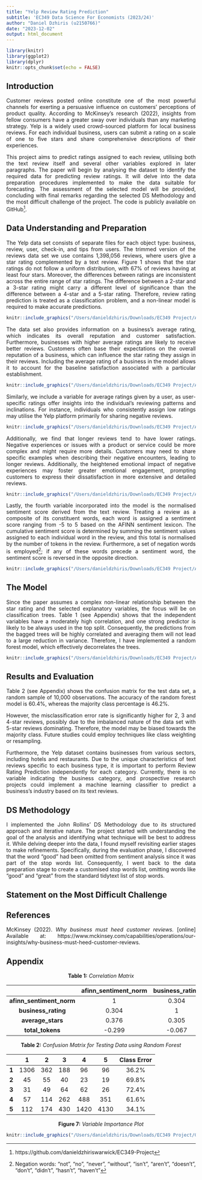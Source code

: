```yaml
---
title: "Yelp Review Rating Prediction"
subtitle: 'EC349 Data Science For Economists (2023/24)'
author: "Daniel Dzhiris (u2150766)"
date: "2023-12-02"
output: html_document
---
```


```r
library(knitr)
library(ggplot2)
library(dplyr)
knitr::opts_chunk$set(echo = FALSE)
```
<style>
body {
text-align: justify}
</style>

## Introduction

<p style="text-align: justify;">Customer reviews posted online constitute one of the most powerful channels for exerting a persuasive influence on customers' perceptions of product quality. According to McKinsey's research (2022), insights from fellow consumers have a greater sway over individuals than any marketing strategy. Yelp is a widely used crowd-sourced platform for local business reviews. For each individual business, users can submit a rating on a scale of one to five stars and share comprehensive descriptions of their experiences. 

This project aims to predict ratings assigned to each review, utilising both the text review itself and several other variables explored in later paragraphs. The paper will begin by analysing the dataset to identify the required data for predicting review ratings. It will delve into the data preparation procedures implemented to make the data suitable for forecasting. The assessment of the selected model will be provided, concluding with final remarks regarding the selected DS Methodology and the most difficult challenge of the project. The code is publicly available on GitHub^[https://github.com/danieldzhiriswarwick/EC349-Project].  

## Data Understanding and Preparation
The Yelp data set consists of separate files for each object type: business, review, user, check-in, and tips from users. The trimmed version of the reviews data set we use contains 1,398,056 reviews, where users give a star rating complemented by a text review. Figure 1 shows that the star ratings do not follow a uniform distribution, with 67% of reviews having at least four stars. Moreover, the differences between ratings are inconsistent across the entire range of star ratings. The difference between a 2-star and a 3-star rating might carry a different level of significance than the difference between a 4-star and a 5-star rating. Therefore, review rating prediction is treated as a classification problem, and a non-linear model is required to make accurate predictions.

```r
knitr::include_graphics("/Users/danieldzhiris/Downloads/EC349 Project/Assignment/StarPie.jpg")
```
  
The data set also provides information on a business's average rating, which indicates its overall reputation and customer satisfaction. Furthermore, businesses with higher average ratings are likely to receive better reviews. Customers often base their expectations on the overall reputation of a business, which can influence the star rating they assign in their reviews. Including the average rating of a business in the model allows it to account for the baseline satisfaction associated with a particular establishment.

```r
knitr::include_graphics("/Users/danieldzhiris/Downloads/EC349 Project/Assignment/Business_stars.jpg")
```

Similarly, we include a variable for average ratings given by a user, as user-specific ratings offer insights into the individual's reviewing patterns and inclinations. For instance, individuals who consistently assign low ratings may utilise the Yelp platform primarily for sharing negative reviews.

```r
knitr::include_graphics("/Users/danieldzhiris/Downloads/EC349 Project/Assignment/User_stars.jpg")
```

Additionally, we find that longer reviews tend to have lower ratings. Negative experiences or issues with a product or service could be more complex and might require more details. Customers may need to share specific examples when describing their negative encounters, leading to longer reviews. Additionally, the heightened emotional impact of negative experiences may foster greater emotional engagement, prompting customers to express their dissatisfaction in more extensive and detailed reviews.

```r
knitr::include_graphics("/Users/danieldzhiris/Downloads/EC349 Project/Assignment/Length_stars.jpg")
```

Lastly, the fourth variable incorporated into the model is the normalised sentiment score derived from the text review. Treating a review as a composite of its constituent words, each word is assigned a sentiment score ranging from -5 to 5 based on the AFINN sentiment lexicon. The cumulative sentiment score is determined by summing the sentiment values assigned to each individual word in the review, and this total is normalised by the number of tokens in the review. Furthermore, a set of negation words is employed^[Negation words: "not", "no", "never", "without", "isn't", "aren't", "doesn't", "don't", "didn't", "hasn't", "haven't"]; if any of these words precede a sentiment word, the sentiment score is reversed in the opposite direction.

```r
knitr::include_graphics("/Users/danieldzhiris/Downloads/EC349 Project/Assignment/Negation_words.jpg")
```

## The Model

Since the paper assumes a complex non-linear relationship between the star rating and the selected explanatory variables, the focus will be on classification trees. Table 1 (see Appendix) shows that the independent variables have a moderately high correlation, and one strong predictor is likely to be always used in the top split. Consequently, the predictions from the bagged trees will be highly correlated and averaging them will not lead to a large reduction in variance. Therefore, I have implemented a random forest model, which effectively decorrelates the trees.

```r
knitr::include_graphics("/Users/danieldzhiris/Downloads/EC349 Project/Assignment/OOBError.jpg")
```

## Results and Evaluation

Table 2 (see Appendix) shows the confusion matrix for the test data set, a random sample of 10,000 observations. The accuracy of the random forest model is 60.4%, whereas the majority class percentage is 46.2%.

However, the misclassification error rate is significantly higher for 2, 3 and 4-star reviews, possibly due to the imbalanced nature of the data set with 5-star reviews dominating. Therefore, the model may be biased towards the majority class. Future studies could employ techniques like class weighting or resampling.

Furthermore, the Yelp dataset contains businesses from various sectors, including hotels and restaurants. Due to the unique characteristics of text reviews specific to each business type, it is important to perform Review Rating Prediction independently for each category. Currently, there is no variable indicating the business category, and prospective research projects could implement a machine learning classifier to predict a business's industry based on its text reviews.

## DS Methodology

I implemented the John Rollins' DS Methodology due to its structured approach and iterative nature. The project started with understanding the goal of the analysis and identifying what technique will be best to address it. While delving deeper into the data, I found myself revisiting earlier stages to make refinements. Specifically, during the evaluation phase, I discovered that the word "good" had been omitted from sentiment analysis since it was part of the stop words list. Consequently, I went back to the data preparation stage to create a customised stop words list, omitting words like "good" and "great" from the standard tidytext list of stop words.

## Statement on the Most Difficult Challenge

## References

McKinsey (2022). *Why business must heed customer reviews.* [online] Available at: https://www.mckinsey.com/capabilities/operations/our-insights/why-business-must-heed-customer-reviews.

## Appendix
<center>**Table 1:** *Correlation Matrix*</center>
||afinn_sentiment_norm|business_rating|average_stars|total_tokens|
|:---:|:---:|:---:|:---:|:---:|
|**afinn_sentiment_norm**|1|0.304|0.376|-0.299|
|**business_rating**|0.304|1|0.305|-0.067|
|**average_stars**|0.376|0.305|1|-0.097|
|**total_tokens**|-0.299|-0.067|-0.097|1|

<center>**Table 2:** *Confusion Matrix for Testing Data using Random Forest*</center>
||1|2|3|4|5|Class Error|
|:---:|:---:|:---:|:---:|:---:|:---:|:---:|
|**1**|1306|362|188|96|96|36.2%|
|**2**|45|55|40|23|19|69.8%|
|**3**|31|49|64|62|26|72.4%|
|**4**|57|114|262|488|351|61.6%|
|**5**|112|174|430|1420|4130|34.1%|

<center>**Figure 7:** *Variable Importance Plot*</center>
```r
knitr::include_graphics("/Users/danieldzhiris/Downloads/EC349 Project/Graphs/Var_imp_plot.png")
```